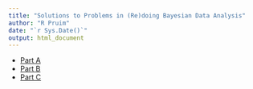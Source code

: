 ```yaml
---
title: "Solutions to Problems in (Re)doing Bayesian Data Analysis"
author: "R Pruim"
date: "`r Sys.Date()`"
output: html_document
---
```


* [Part A](Redoing-sols-A.html)
* [Part B](Redoing-sols-B.html)
* [Part C](Redoing-sols-C.html)